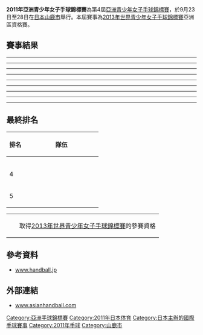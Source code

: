 {{Infobox International Handball Competition
| tourney_name = 亞洲青少年女子手球錦標賽
| year = 2011
| yearr = 
| other_titles = 
| image = 
| size = 150px
| caption = 
| country = Japan
| dates = 9月23日至28日
| num_teams = 5
| confederations = 
| venues = 1
| cities = 1
| champion_other = {{hbw|KOR}}
| count = 3
| second_other = {{hbw|JPN}}
| third_other = {{hbw|KAZ}}
| fourth_other = {{hbw|IRI}}
| matches = 10
| goals = 600
| attendance = 
| top_scorer = 
| player = 
| previous = 2009年亞洲青少年女子手球錦標賽
| next = 2013年亞洲青少年女子手球錦標賽
}}

'''2011年亞洲青少年女子手球錦標賽'''為第4屆[[亞洲青少年女子手球錦標賽|亞洲青少年女子手球錦標賽]]，於9月23日至28日在[[日本|日本]][[山鹿市|山鹿市]]舉行。本屆賽事為[[2013年世界青少年女子手球錦標賽|2013年世界青少年女子手球錦標賽]]亞洲區資格賽。

==賽事結果==
{{Handball table start}}
{{hbt-row |team={{hbw|KOR}} |bg= |w=4 |d=0 |l=0 |gf=157 |ga=75}}
{{hbt-row |team={{hbw|JPN}} |bg= |w=3 |d=0 |l=1 |gf=137 |ga=81}}
{{hbt-row |team={{hbw|KAZ}} |bg= |w=2 |d=0 |l=2 |gf=144 |ga=134}}
{{hbt-row |team={{hbw|IRI}} |bg= |w=1 |d=0 |l=3 |gf=120 |ga=135}}
{{hbt-row |team={{hbw|QAT}} |bg= |w=0 |d=0 |l=4 |gf=42 |ga=175}}
{{Handball table end}}

{{handballbox 
|date= 2011年9月23日
|time= 14:00
|team1= {{hbw-rt|JPN}}
|score= 41 – 10
|team2= {{hbw|QAT}}
|HT= 21–2
|stadium= [[山鹿市|山鹿市]]
}}
----
{{handballbox 
|date= 2011年9月23日
|time= 16:00
|team1= {{hbw-rt|KAZ}}
|score= 48 – 33
|team2= {{hbw|IRI}}
|HT= 25–15
|stadium= [[山鹿市|山鹿市]]
}}
----
{{handballbox 
|date= 2011年9月24日
|time= 14:00
|team1= {{hbw-rt|JPN}}
|score= 40 – 28
|team2= {{hbw|KAZ}}
|HT= 19–18
|stadium= [[山鹿市|山鹿市]]
}}
----
{{handballbox 
|date= 2011年9月24日
|time= 16:00
|team1= {{hbw-rt|KOR}}
|score= 40 – 19
|team2= {{hbw|IRI}}
|HT= 19–9
|stadium= [[山鹿市|山鹿市]]
}}
----
{{handballbox 
|date= 2011年9月25日
|time= 16:00
|team1= {{hbw-rt|KOR}}
|score= 43 – 7
|team2= {{hbw|QAT}}
|HT= 23–2
|stadium= [[山鹿市|山鹿市]]
}}
----
{{handballbox 
|date= 2011年9月26日
|time= 14:00
|team1= {{hbw-rt|JPN}}
|score= 36 – 16
|team2= {{hbw|IRI}}
|HT= 22–9
|stadium= [[山鹿市|山鹿市]]
}}
----
{{handballbox 
|date= 2011年9月26日
|time= 16:00
|team1= {{hbw-rt|KAZ}}
|score= 39 – 14
|team2= {{hbw|QAT}}
|HT= 20–5
|stadium= [[山鹿市|山鹿市]]
}}
----
{{handballbox 
|date= 2011年9月27日
|time= 16:00
|team1= {{hbw-rt|KOR}}
|score= 47 – 29
|team2= {{hbw|KAZ}}
|HT= 24–18
|stadium= [[山鹿市|山鹿市]]
}}
----
{{handballbox 
|date= 2011年9月28日
|time= 14:00
|team1= {{hbw-rt|IRI}}
|score= 52 – 11
|team2= {{hbw|QAT}}
|HT= 21–4
|stadium= [[山鹿市|山鹿市]]
}}
----
{{handballbox 
|date= 2011年9月28日
|time= 16:00
|team1= {{hbw-rt|JPN}}
|score= 20 – 27
|team2= {{hbw|KOR}}
|HT= 9–12
|stadium= [[山鹿市|山鹿市]]
}}

==最終排名==
{|class=wikitable style="text-align:center;"
|-
!排名 !!width=180|隊伍
|-bgcolor=#CCFFCC
|{{Gold1}}
|align=left|{{hbw|KOR}}
|-bgcolor=#CCFFCC
|{{Silver2}}
|align=left|{{hbw|JPN}}
|-bgcolor=#CCFFCC
|{{Bronze3}}
|align=left|{{hbw|KAZ}}
|-
|4
|align=left|{{hbw|IRI}}
|-
|5
|align=left|{{hbw|QAT}}
|}

{| class="wikitable" style="text-align: left;"
|-
|width=10px bgcolor=#ccffcc| ||取得[[2013年世界青少年女子手球錦標賽|2013年世界青少年女子手球錦標賽]]的參賽資格
|}

==參考資料==
*[http://www.handball.jp/games/2011/4_asia_youth_w/4_asia_youth_w.html www.handball.jp]{{Wayback|url=http://www.handball.jp/games/2011/4_asia_youth_w/4_asia_youth_w.html |date=20170118145428 }}

==外部連結==
*[http://www.asianhandball.com/menu/Championships/3rdAsianwomenyouthchamjord.htm www.asianhandball.com]{{Dead link}}

{{亞洲青少年手球錦標賽}}

[[Category:亞洲手球錦標賽|Category:亞洲手球錦標賽]]
[[Category:2011年日本体育|Category:2011年日本体育]]
[[Category:日本主辦的國際手球賽事|Category:日本主辦的國際手球賽事]]
[[Category:2011年手球|Category:2011年手球]]

[[Category:山鹿市|Category:山鹿市]]